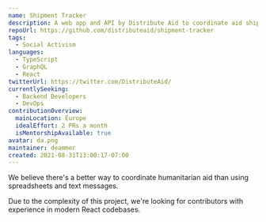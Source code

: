 ```yaml
---
name: Shipment Tracker
description: A web app and API by Distribute Aid to coordinate aid shipments around the world
repoUrl: https://github.com/distributeaid/shipment-tracker
tags:
  - Social Activism
languages:
  - TypeScript
  - GraphQL
  - React
twitterUrl: https://twitter.com/DistributeAid/
currentlySeeking:
  - Backend Developers
  - DevOps
contributionOverview:
  mainLocation: Europe
  idealEffort: 2 PRs a month
  isMentorshipAvailable: true
avatar: da.png
maintainer: deammer
created: 2021-08-31T13:00:17-07:00
---
```


<Overview>

We believe there's a better way to coordinate humanitarian aid than using spreadsheets and text messages.

</Overview>

<Contributing>

Due to the complexity of this project, we're looking for contributors with experience in modern React codebases.

</Contributing>
